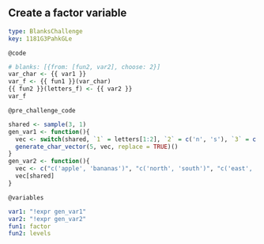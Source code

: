 ## Create a factor variable

```yaml
type: BlanksChallenge 
key: 1181G3PahkGLe
```

`@code`

```r
# blanks: [{from: [fun2, var2], choose: 2}]
var_char <- {{ var1 }}
var_f <- {{ fun1 }}(var_char)
{{ fun2 }}(letters_f) <- {{ var2 }}
var_f
```


`@pre_challenge_code`

```r
shared <- sample(3, 1)
gen_var1 <- function(){
  vec <- switch(shared, `1` = letters[1:2], `2` = c('n', 's'), `3` = c('e', 'w'))
  generate_char_vector(5, vec, replace = TRUE)()
}
gen_var2 <- function(){
  vec <- c("c('apple', 'bananas')", "c('north', 'south')", "c('east', 'west')")
  vec[shared]
}
```


`@variables`

```yaml
var1: "!expr gen_var1"
var2: "!expr gen_var2"
fun1: factor
fun2: levels
```
